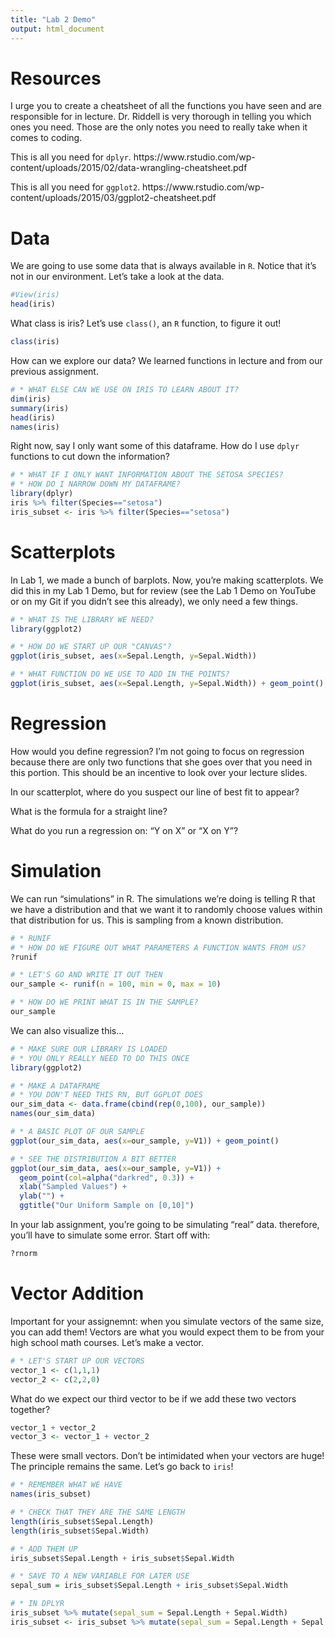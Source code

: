 ```yaml
---
title: "Lab 2 Demo"
output: html_document
---
```


# Resources
I urge you to create a cheatsheet of all the functions you have seen and are responsible for in lecture. Dr. Riddell is very thorough in telling you which ones you need. Those are the only notes you need to really take when it comes to coding.

This is all you need for `dplyr`.
https://www.rstudio.com/wp-content/uploads/2015/02/data-wrangling-cheatsheet.pdf

This is all you need for `ggplot2`.
https://www.rstudio.com/wp-content/uploads/2015/03/ggplot2-cheatsheet.pdf


# Data
We are going to use some data that is always available in `R`. Notice that it's not in our environment. Let's take a look at the data.

```r
#View(iris)
head(iris)
```

What class is iris? Let's use `class()`, an `R` function, to figure it out!
```r
class(iris)
```

How can we explore our data? We learned functions in lecture and from our previous assignment.
```r
# * WHAT ELSE CAN WE USE ON IRIS TO LEARN ABOUT IT?
dim(iris)
summary(iris)
head(iris)
names(iris)
```

Right now, say I only want some of this dataframe. How do I use `dplyr` functions to cut down the information?
```r
# * WHAT IF I ONLY WANT INFORMATION ABOUT THE SETOSA SPECIES?
# * HOW DO I NARROW DOWN MY DATAFRAME?
library(dplyr)
iris %>% filter(Species=="setosa")
iris_subset <- iris %>% filter(Species=="setosa")
```


# Scatterplots
In Lab 1, we made a bunch of barplots. Now, you're making scatterplots. We did this in my Lab 1 Demo, but for review (see the Lab 1 Demo on YouTube or on my Git if you didn't see this already), we only need a few things.

```r
# * WHAT IS THE LIBRARY WE NEED?
library(ggplot2)

# * HOW DO WE START UP OUR "CANVAS"?
ggplot(iris_subset, aes(x=Sepal.Length, y=Sepal.Width))

# * WHAT FUNCTION DO WE USE TO ADD IN THE POINTS?
ggplot(iris_subset, aes(x=Sepal.Length, y=Sepal.Width)) + geom_point()
```


# Regression
How would you define regression? I'm not going to focus on regression because there are only two functions that she goes over that you need in this portion. This should be an incentive to look over your lecture slides.

In our scatterplot, where do you suspect our line of best fit to appear?

What is the formula for a straight line?

What do you run a regression on: "Y on X" or "X on Y"?


# Simulation
We can run "simulations" in R. The simulations we're doing is telling R that we have a distribution and that we want it to randomly choose values within that distribution for us. This is sampling from a known distribution.

```r
# * RUNIF
# * HOW DO WE FIGURE OUT WHAT PARAMETERS A FUNCTION WANTS FROM US?
?runif

# * LET'S GO AND WRITE IT OUT THEN
our_sample <- runif(n = 100, min = 0, max = 10)

# * HOW DO WE PRINT WHAT IS IN THE SAMPLE?
our_sample
```

We can also visualize this...
```r
# * MAKE SURE OUR LIBRARY IS LOADED
# * YOU ONLY REALLY NEED TO DO THIS ONCE
library(ggplot2)

# * MAKE A DATAFRAME
# * YOU DON'T NEED THIS RN, BUT GGPLOT DOES
our_sim_data <- data.frame(cbind(rep(0,100), our_sample))
names(our_sim_data)

# * A BASIC PLOT OF OUR SAMPLE
ggplot(our_sim_data, aes(x=our_sample, y=V1)) + geom_point()

# * SEE THE DISTRIBUTION A BIT BETTER
ggplot(our_sim_data, aes(x=our_sample, y=V1)) +
  geom_point(col=alpha("darkred", 0.3)) +
  xlab("Sampled Values") +
  ylab("") +
  ggtitle("Our Uniform Sample on [0,10]")

```

In your lab assignment, you're going to be simulating "real" data. therefore, you'll have to simulate some error. Start off with:

```r
?rnorm
```

# Vector Addition
Important for your assignemnt: when you simulate vectors of the same size, you can add them! Vectors are what you would expect them to be from your high school math courses. Let's make a vector.

```r
# * LET'S START UP OUR VECTORS
vector_1 <- c(1,1,1)
vector_2 <- c(2,2,0)
```

What do we expect our third vector to be if we add these two vectors together?

```r
vector_1 + vector_2
vector_3 <- vector_1 + vector_2
```

These were small vectors. Don't be intimidated when your vectors are huge! The principle remains the same. Let's go back to `iris`!

```r
# * REMEMBER WHAT WE HAVE
names(iris_subset)

# * CHECK THAT THEY ARE THE SAME LENGTH
length(iris_subset$Sepal.Length)
length(iris_subset$Sepal.Width)

# * ADD THEM UP
iris_subset$Sepal.Length + iris_subset$Sepal.Width

# * SAVE TO A NEW VARIABLE FOR LATER USE
sepal_sum = iris_subset$Sepal.Length + iris_subset$Sepal.Width

# * IN DPLYR
iris_subset %>% mutate(sepal_sum = Sepal.Length + Sepal.Width)
iris_subset <- iris_subset %>% mutate(sepal_sum = Sepal.Length + Sepal.Width)
```
